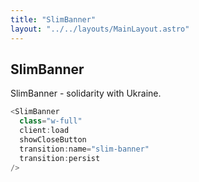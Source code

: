 ```yaml
---
title: "SlimBanner"
layout: "../../layouts/MainLayout.astro"
---
```


## SlimBanner

SlimBanner - solidarity with Ukraine.

<div class="component-preview">
      <SlimBanner
        class="w-full"
        client:load
        showCloseButton
        transition:name="slim-banner"
        transition:persist
      />
</div>

```js
<SlimBanner
  class="w-full"
  client:load
  showCloseButton
  transition:name="slim-banner"
  transition:persist
/>
```
